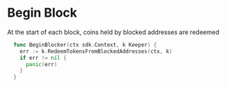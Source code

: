 



# Begin Block

At the start of each block, coins held by blocked addresses are redeemed

```go
  func BeginBlocker(ctx sdk.Context, k Keeper) {
    err := k.RedeemTokensFromBlockedAddresses(ctx, k)
    if err != nil {
      panic(err)
    }
  }
```

